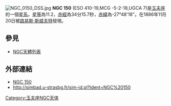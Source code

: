 [[File:NGC_0150_DSS.jpg|thumb]]
'''NGC 150''' (ESO 410-19,MCG -5-2-18,UGCA 7)是[[玉夫座|玉夫座]]的一個[[星系|星系]]。[[星等|星等]]為11.2，[[赤經|赤經]]為34分15.7秒，[[赤緯|赤緯]]為-27°48'18"。在1886年11月20日被[[路易斯·斯威夫特|路易斯·斯威夫特]]發現。

== 參見 ==
* [[NGC天體列表|NGC天體列表]]

== 外部連結 ==
* [https://web.archive.org/web/20050425201333/http://www.seds.org/~spider/ngc/ngc_fr.cgi?150 NGC 150]
* http://simbad.u-strasbg.fr/sim-id.pl?Ident=NGC%20150

{{Catalogs|NGC=150}}
[[Category:玉夫座NGC天体|Category:玉夫座NGC天体]]